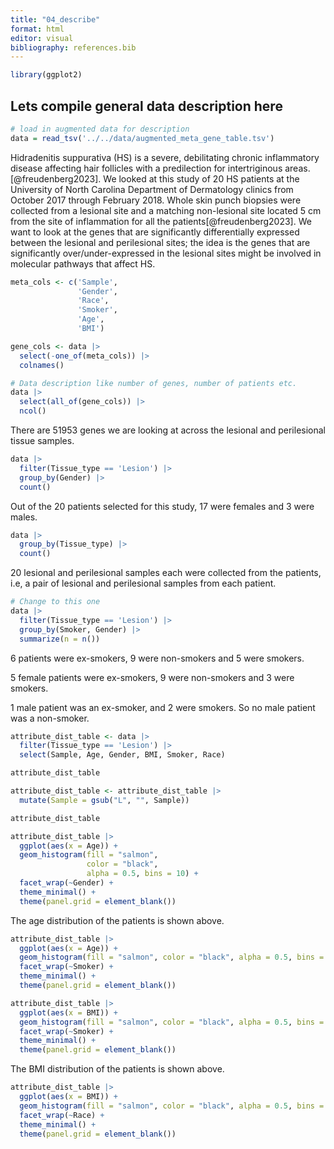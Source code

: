 ```yaml
---
title: "04_describe"
format: html
editor: visual
bibliography: references.bib
---
```


```r
library(ggplot2)
```

## Lets compile general data description here

```r
# load in augmented data for description
data = read_tsv('../../data/augmented_meta_gene_table.tsv')
```

Hidradenitis suppurativa (HS) is a severe, debilitating chronic inflammatory disease affecting hair follicles with a predilection for intertriginous areas.[@freudenberg2023]. We looked at this study of 20 HS patients at the University of North Carolina Department of Dermatology clinics from October 2017 through February 2018. Whole skin punch biopsies were collected from a lesional site and a matching non-lesional site located 5 cm from the site of inflammation for all the patients[@freudenberg2023]. We want to look at the genes that are significantly differentially expressed between the lesional and perilesional sites; the idea is the genes that are significantly over/under-expressed in the lesional sites might be involved in molecular pathways that affect HS.

```r
meta_cols <- c('Sample',
               'Gender',
               'Race',
               'Smoker',
               'Age',
               'BMI')

gene_cols <- data |> 
  select(-one_of(meta_cols)) |> 
  colnames()
```

```r

# Data description like number of genes, number of patients etc.
data |> 
  select(all_of(gene_cols)) |>
  ncol()
```

There are 51953 genes we are looking at across the lesional and perilesional tissue samples.

```r
data |>
  filter(Tissue_type == 'Lesion') |> 
  group_by(Gender) |>
  count()
```

Out of the 20 patients selected for this study, 17 were females and 3 were males.

```r
data |> 
  group_by(Tissue_type) |>
  count()
```

20 lesional and perilesional samples each were collected from the patients, i.e, a pair of lesional and perilesional samples from each patient.

```r
# Change to this one
data |>
  filter(Tissue_type == 'Lesion') |> 
  group_by(Smoker, Gender) |>
  summarize(n = n())
```

6 patients were ex-smokers, 9 were non-smokers and 5 were smokers.

5 female patients were ex-smokers, 9 were non-smokers and 3 were smokers.

1 male patient was an ex-smoker, and 2 were smokers. So no male patient was a non-smoker.

```r
attribute_dist_table <- data |> 
  filter(Tissue_type == 'Lesion') |> 
  select(Sample, Age, Gender, BMI, Smoker, Race)

attribute_dist_table
```

```r
attribute_dist_table <- attribute_dist_table |> 
  mutate(Sample = gsub("L", "", Sample))

attribute_dist_table
```

```r
attribute_dist_table |> 
  ggplot(aes(x = Age)) +
  geom_histogram(fill = "salmon", 
                 color = "black", 
                 alpha = 0.5, bins = 10) +
  facet_wrap(~Gender) +
  theme_minimal() +
  theme(panel.grid = element_blank())
```

The age distribution of the patients is shown above.

```r
attribute_dist_table |> 
  ggplot(aes(x = Age)) +
  geom_histogram(fill = "salmon", color = "black", alpha = 0.5, bins = 10) +
  facet_wrap(~Smoker) +
  theme_minimal() +
  theme(panel.grid = element_blank())
```

```r
attribute_dist_table |> 
  ggplot(aes(x = BMI)) +
  geom_histogram(fill = "salmon", color = "black", alpha = 0.5, bins = 10) +
  facet_wrap(~Smoker) +
  theme_minimal() +
  theme(panel.grid = element_blank())
```

The BMI distribution of the patients is shown above.

```r
attribute_dist_table |> 
  ggplot(aes(x = BMI)) +
  geom_histogram(fill = "salmon", color = "black", alpha = 0.5, bins = 10) +
  facet_wrap(~Race) +
  theme_minimal() +
  theme(panel.grid = element_blank())
```
